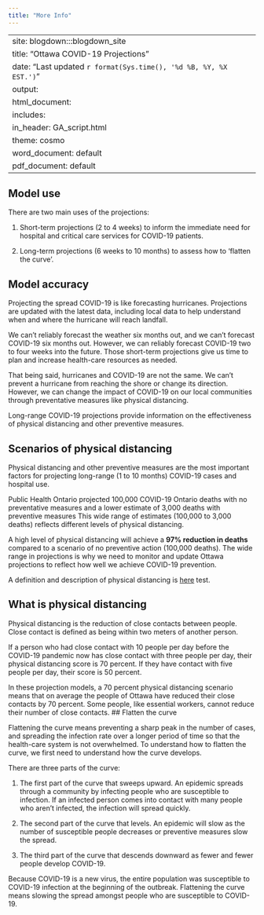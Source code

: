 ```yaml
---
title: "More Info"
---
```


---
site: blogdown:::blogdown_site
title: "Ottawa COVID-19 Projections"
date: "Last updated `r format(Sys.time(), '%d %B, %Y, %X EST.')`"
output:
  html_document:
    includes:
       in_header: GA_script.html
    theme: cosmo
  word_document: default
  pdf_document: default
---
## Model use 

There are two main uses of the projections:

1) Short-term projections (2 to 4 weeks) to inform the immediate need for hospital and critical care services for COVID-19 patients. 

2) Long-term projections (6 weeks to 10 months) to assess how to 'flatten the curve'.  

## Model accuracy 

Projecting the spread COVID-19 is like forecasting hurricanes. Projections are updated with the latest data, including local data to help understand when and where the hurricane will reach landfall.  

We can't reliably forecast the weather six months out, and we can't forecast COVID-19 six months out. However, we can reliably forecast COVID-19 two to four weeks into the future. Those short-term projections give us time to plan and increase health-care resources as needed. 

That being said, hurricanes and COVID-19 are not the same. We can't prevent a hurricane from reaching the shore or change its direction. However, we can change the impact of COVID-19 on our local communities through preventative measures like physical distancing.  

Long-range COVID-19 projections provide information on the effectiveness of physical distancing and other preventive measures. 

## Scenarios of physical distancing 

Physical distancing and other preventive measures are the most important factors for projecting long-range (1 to 10 months) COVID-19 cases and hospital use.  

Public Health Ontario projected 100,000 COVID-19 Ontario deaths with no preventative measures and a lower estimate of 3,000 deaths with preventive measures This wide range of estimates (100,000 to 3,000 deaths) reflects different levels of physical distancing.  

A high level of physical distancing will achieve a **97% reduction in deaths** compared to a scenario of no preventive action (100,000 deaths). The wide range in projections is why we need to monitor and update Ottawa projections to reflect how well we achieve COVID-19 prevention. 

 
A definition and description of physical distancing is [here](/more.html) test. 


## What is physical distancing 

Physical distancing is the reduction of close contacts between people. Close contact is defined as being within two meters of another person.  

If a person who had close contact with 10 people per day before the COVID-19 pandemic now has close contact with three people per day, their physical distancing score is 70 percent. If they have contact with five people per day, their score is 50 percent.   

In these projection models, a 70 percent physical distancing scenario means that on average the people of Ottawa have reduced their close contacts by 70 percent. Some people, like essential workers, cannot reduce their number of close contacts.
<!--
<img 
    src="/images/176989- infographic 50 percent .png",
    alt="50% reduction in physical distanicng. One person infects 1.25 people on day 5 and 15 people on day 30", sizes="100vw", style="margin-bottom: 15px;" />
<img src="/images/176989- infographic 75 percent.png",
alt="75% reduction in physical distanicng. One person infects 0.625 people on day 2.5 and 15 people on day 30", style="margin-bottom: 15px;" />
<img src="/images/176989- infographic No.png",
alt="No reduction in physical distanicng. One person infects 5.5 people on day 5 and 406 people on day 30", style="margin-bottom: 15px;" />

<img src="/images/176989- infographic 50 percent .svg" style="margin-bottom: 15px;" />
<img src="/images/176989- infographic 75 percent.svg" style="margin-bottom: 15px;" />
<img src="/images/176989- infographic No.svg" style="margin-bottom: 15px;" />
-->
## Flatten the curve 

Flattening the curve means preventing a sharp peak in the number of cases, and spreading the infection rate over a longer period of time so that the health-care system is not overwhelmed. To understand how to flatten the curve, we first need to understand how the curve develops.  

There are three parts of the curve:  

1) The first part of the curve that sweeps upward. An epidemic spreads through a community by infecting people who are susceptible to infection. If an infected person comes into contact with many people who aren’t infected, the infection will spread quickly. 

2) The second part of the curve that levels. An epidemic will slow as the number of susceptible people decreases or preventive measures slow the spread. 

3) The third part of the curve that descends downward as fewer and fewer people develop COVID-19. 

Because COVID-19 is a new virus, the entire population was susceptible to COVID-19 infection at the beginning of the outbreak. Flattening the curve means slowing the spread amongst people who are susceptible to COVID-19.

